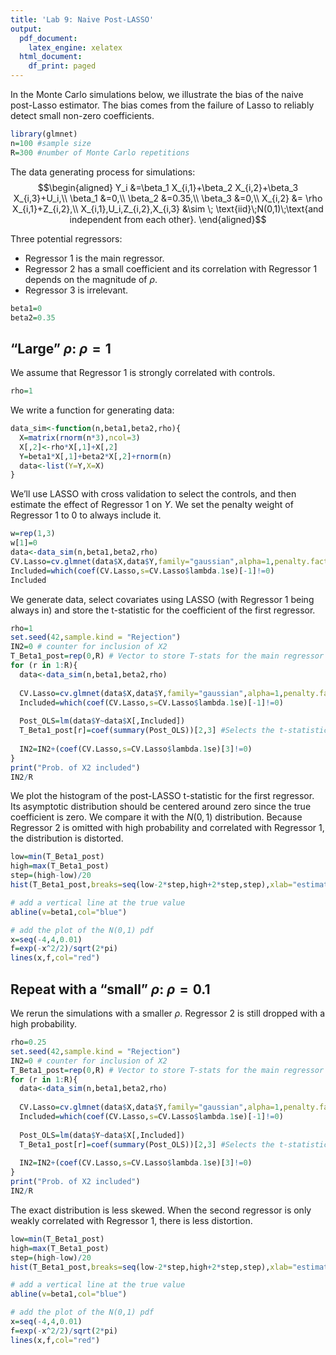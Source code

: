 ```yaml
---
title: 'Lab 9: Naive Post-LASSO'
output:
  pdf_document:
    latex_engine: xelatex
  html_document:
    df_print: paged
---
```


In the Monte Carlo simulations below, we illustrate the bias of the naive post-Lasso estimator. The bias comes from the failure of Lasso to reliably detect small non-zero coefficients.

```r
library(glmnet)
n=100 #sample size
R=300 #number of Monte Carlo repetitions
```

The data generating process for simulations:
$$\begin{aligned}
Y_i &=\beta_1 X_{i,1}+\beta_2 X_{i,2}+\beta_3 X_{i,3}+U_i,\\
\beta_1 &=0,\\
\beta_2 &=0.35,\\
\beta_3 &=0,\\
X_{i,2} &= \rho X_{i,1}+Z_{i,2},\\
X_{i,1},U_i,Z_{i,2},X_{i,3} &\sim \; \text{iid}\;N(0,1)\;\text{and independent from each other}.
\end{aligned}$$

Three potential regressors:

* Regressor 1 is the main regressor.
* Regressor 2 has a small coefficient and its correlation with Regressor 1 depends on the magnitude of $\rho$.
* Regressor 3 is irrelevant.

```r
beta1=0
beta2=0.35
```

## "Large" $\rho$: $\rho=1$

We assume that Regressor 1 is strongly correlated with controls.
```r
rho=1
```

We write a function for generating data:
```r
data_sim<-function(n,beta1,beta2,rho){
  X=matrix(rnorm(n*3),ncol=3)
  X[,2]<-rho*X[,1]+X[,2]
  Y=beta1*X[,1]+beta2*X[,2]+rnorm(n)
  data<-list(Y=Y,X=X)
}
```

We'll use LASSO with cross validation to select the controls, and then estimate the effect of Regressor 1 on $Y$. We set the penalty weight of Regressor 1 to 0 to always include it.
```r
w=rep(1,3)
w[1]=0
data<-data_sim(n,beta1,beta2,rho)
CV.Lasso=cv.glmnet(data$X,data$Y,family="gaussian",alpha=1,penalty.factor=w)
Included=which(coef(CV.Lasso,s=CV.Lasso$lambda.1se)[-1]!=0)
Included
```

We generate data, select covariates using LASSO (with Regressor 1 being always in) and store the t-statistic for the coefficient of the first regressor.
```r
rho=1
set.seed(42,sample.kind = "Rejection")
IN2=0 # counter for inclusion of X2
T_Beta1_post=rep(0,R) # Vector to store T-stats for the main regressor
for (r in 1:R){
  data<-data_sim(n,beta1,beta2,rho)
  
  CV.Lasso=cv.glmnet(data$X,data$Y,family="gaussian",alpha=1,penalty.factor=w)
  Included=which(coef(CV.Lasso,s=CV.Lasso$lambda.1se)[-1]!=0)
  
  Post_OLS=lm(data$Y~data$X[,Included])
  T_Beta1_post[r]=coef(summary(Post_OLS))[2,3] #Selects the t-statistic on X1
  
  IN2=IN2+(coef(CV.Lasso,s=CV.Lasso$lambda.1se)[3]!=0)
}
print("Prob. of X2 included")
IN2/R

```

We plot the histogram of the post-LASSO t-statistic for the first regressor. Its asymptotic distribution should be centered around zero since the true coefficient is zero. We compare it with the $N(0,1)$ distribution. Because Regressor 2 is omitted with high probability and correlated with Regressor 1, the distribution is distorted.

```r
low=min(T_Beta1_post)
high=max(T_Beta1_post)
step=(high-low)/20
hist(T_Beta1_post,breaks=seq(low-2*step,high+2*step,step),xlab="estimates",main="The exact distribution of the post-LASSO t-statistic vs N(0,1)",freq=FALSE,ylim=c(0,0.5))

# add a vertical line at the true value
abline(v=beta1,col="blue")

# add the plot of the N(0,1) pdf 
x=seq(-4,4,0.01)
f=exp(-x^2/2)/sqrt(2*pi) 
lines(x,f,col="red")
```


## Repeat with a "small" $\rho$: $\rho=0.1$ 

We rerun the simulations with a smaller $\rho$. Regressor 2 is still dropped with a high probability.

```r
rho=0.25
set.seed(42,sample.kind = "Rejection")
IN2=0 # counter for inclusion of X2
T_Beta1_post=rep(0,R) # Vector to store T-stats for the main regressor
for (r in 1:R){
  data<-data_sim(n,beta1,beta2,rho)
  
  CV.Lasso=cv.glmnet(data$X,data$Y,family="gaussian",alpha=1,penalty.factor=w)
  Included=which(coef(CV.Lasso,s=CV.Lasso$lambda.1se)[-1]!=0)
  
  Post_OLS=lm(data$Y~data$X[,Included])
  T_Beta1_post[r]=coef(summary(Post_OLS))[2,3] #Selects the t-statistic on X1
  
  IN2=IN2+(coef(CV.Lasso,s=CV.Lasso$lambda.1se)[3]!=0)
}
print("Prob. of X2 included")
IN2/R

```

The exact distribution is less skewed. When the second regressor is only weakly correlated with Regressor 1, there is less distortion.

```r
low=min(T_Beta1_post)
high=max(T_Beta1_post)
step=(high-low)/20
hist(T_Beta1_post,breaks=seq(low-2*step,high+2*step,step),xlab="estimates",main="The exact distribution of the post-LASSO t-statistic vs N(0,1)",freq=FALSE,ylim=c(0,0.5))

# add a vertical line at the true value
abline(v=beta1,col="blue")

# add the plot of the N(0,1) pdf 
x=seq(-4,4,0.01)
f=exp(-x^2/2)/sqrt(2*pi) 
lines(x,f,col="red")
```
